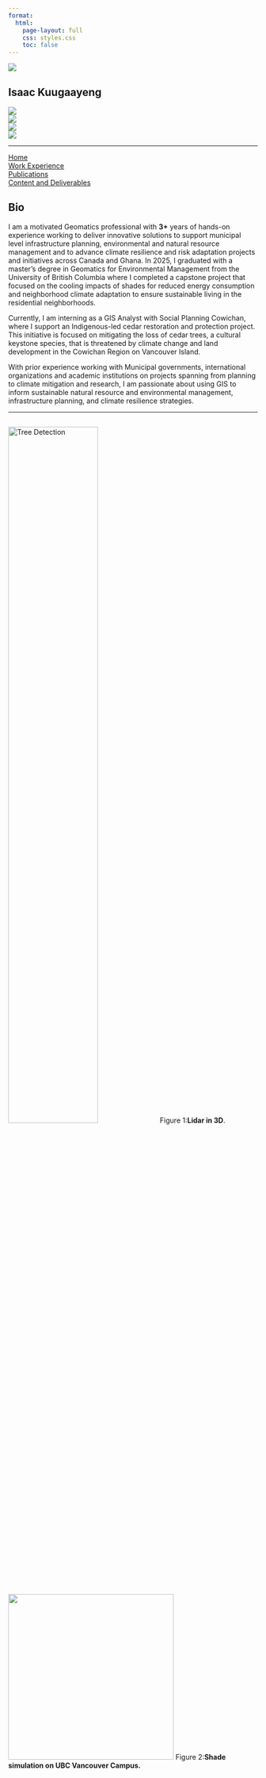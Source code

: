 ```yaml
---
format:
  html:
    page-layout: full
    css: styles.css
    toc: false
---
```


:::::::: container
::: sidebar
![](images/headshotII.jpg){.profile-img}

## Isaac Kuugaayeng

[![](https://img.shields.io/badge/LinkedIn-0077B5?logo=linkedin&style=for-the-badge)](https://www.linkedin.com/in/isaac-k/)\
[![](https://img.shields.io/badge/Twitter-1DA1F2?logo=twitter&style=for-the-badge)](https://x.com/ikuugaayeng)\
[![](https://img.shields.io/badge/GitHub-181717?logo=github&style=for-the-badge)](https://github.com/ikuugaayeng)\
[![](https://img.shields.io/badge/Email-white?logo=gmail&style=for-the-badge&logoColor=red)](mailto:isaac020@student.ubc.ca)

------------------------------------------------------------------------

[Home](index.qmd){.btn}\
[Work Experience](resume.qmd){.btn}\
[Publications](publications.qmd){.btn}\
[Content and Deliverables](lidar.qmd){.btn}
:::

:::::: main-content
## Bio

I am a motivated Geomatics professional with **3+** years of hands-on experience working to deliver innovative solutions to support municipal level infrastructure planning, environmental and natural resource management and to advance climate resilience and risk adaptation projects and initiatives across Canada and Ghana. In 2025, I graduated with a master’s degree in Geomatics for Environmental Management from the University of British Columbia where I completed a capstone project that focused on the cooling impacts of shades for reduced energy consumption and neighborhood climate adaptation to ensure sustainable living in the residential neighborhoods.

Currently, I am interning as a GIS Analyst with Social Planning Cowichan, where I support an Indigenous-led cedar restoration and protection project. This initiative is focused on mitigating the loss of cedar trees, a cultural keystone species, that is threatened by climate change and land development in the Cowichan Region on Vancouver Island.

With prior experience working with Municipal governments, international organizations and academic institutions on projects spanning from planning to climate mitigation and research, I am passionate about using GIS to inform sustainable natural resource and environmental management, infrastructure planning, and climate resilience strategies.

------------------------------------------------------------------------

## 

::::: {.grid .gap-2}
::: g-col-6
![Tree Detection](images/lidar3d.gif){width="60%"} [Figure 1:**Lidar in 3D**.]{.figure-caption}
:::

::: g-col-6
![](images/clipboard-1755395693.gif){width="334"} [Figure 2:**Shade simulation on UBC Vancouver Campus.**]{.figure-caption}
:::
:::::
::::::
::::::::
